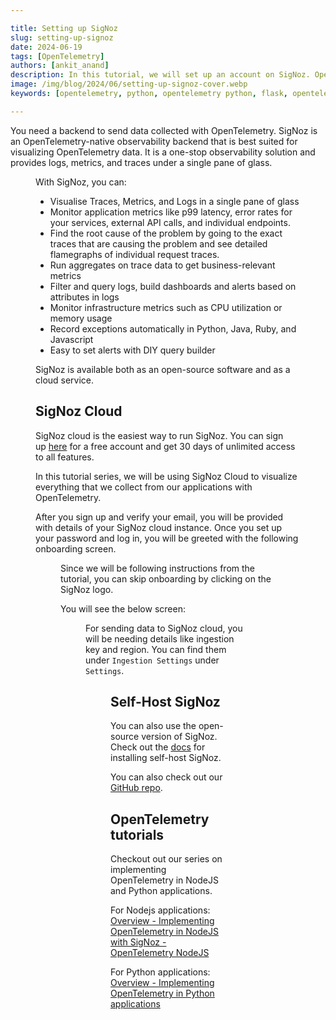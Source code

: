 ```yaml
---

title: Setting up SigNoz
slug: setting-up-signoz
date: 2024-06-19
tags: [OpenTelemetry]
authors: [ankit_anand]
description: In this tutorial, we will set up an account on SigNoz. OpenTelemetry does not provide storage or an analytics layer. Once the data is collected with OpenTelemetry, you can send it to a backend that supports the OpenTelemetry data format. We’ve built SigNoz to be OpenTelemetry-native from the ground up - let’s set it up.
image: /img/blog/2024/06/setting-up-signoz-cover.webp
keywords: [opentelemetry, python, opentelemetry python, flask, opentelemetry flask]

---
```

You need a backend to send data collected with OpenTelemetry. SigNoz is an OpenTelemetry-native observability backend that is best suited for visualizing OpenTelemetry data. It is a one-stop observability solution and provides logs, metrics, and traces under a single pane of glass.

<Figure src="/img/opentelemetry/2024/06/setting-up-signoz-cover.webp" alt="d" caption="" />

With SigNoz, you can:

- Visualise Traces, Metrics, and Logs in a single pane of glass
- Monitor application metrics like p99 latency, error rates for your services, external API calls, and individual endpoints.
- Find the root cause of the problem by going to the exact traces that are causing the problem and see detailed flamegraphs of individual request traces.
- Run aggregates on trace data to get business-relevant metrics
- Filter and query logs, build dashboards and alerts based on attributes in logs
- Monitor infrastructure metrics such as CPU utilization or memory usage
- Record exceptions automatically in Python, Java, Ruby, and Javascript
- Easy to set alerts with DIY query builder

SigNoz is available both as an open-source software and as a cloud service.

## SigNoz Cloud

SigNoz cloud is the easiest way to run SigNoz. You can sign up [here](https://signoz.io/teams/) for a free account and get 30 days of unlimited access to all features.

In this tutorial series, we will be using SigNoz Cloud to visualize everything that we collect from our applications with OpenTelemetry.

After you sign up and verify your email, you will be provided with details of your SigNoz cloud instance. Once you set up your password and log in, you will be greeted with the following onboarding screen.

<Figure src="/img/opentelemetry/2024/06/onboarding-screen.webp" alt="Onboarding screen in SigNoz" caption="Onboarding screen in SigNoz" />


Since we will be following instructions from the tutorial, you can skip onboarding by clicking on the SigNoz logo.

You will see the below screen:

<Figure src="/img/opentelemetry/2024/06/signoz-screen.webp" alt="Services tab in SigNoz" caption="Services tab in SigNoz" />


For sending data to SigNoz cloud, you will be needing details like ingestion key and region. You can find them under `Ingestion Settings` under `Settings`.

<Figure src="/img/opentelemetry/2024/06/ingestion-settings.webp" alt="Ingestion details for your SigNoz cloud account" caption="Ingestion details for your SigNoz cloud account" />


## Self-Host SigNoz

You can also use the open-source version of SigNoz. Check out the [docs](https://signoz.io/docs/install/) for installing self-host SigNoz.

You can also check out our [GitHub repo](https://github.com/SigNoz/signoz).


## OpenTelemetry tutorials

Checkout out our series on implementing OpenTelemetry in NodeJS and Python applications.

<Admonition type="info">

For Nodejs applications: [Overview - Implementing OpenTelemetry in NodeJS with SigNoz - OpenTelemetry NodeJS](/opentelemetry/nodejs-tutorial-overview)

For Python applications: [Overview - Implementing OpenTelemetry in Python applications](/opentelemetry/python-overview/)

</Admonition>